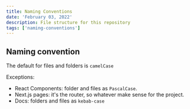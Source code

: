 ```yaml
---
title: Naming Conventions
date: 'February 03, 2022'
description: File structure for this repository
tags: ['naming-conventions']
---
```


## Naming convention

The default for files and folders is `camelCase`

Exceptions:

- React Components: folder and files as `PascalCase`.
- Next.js pages: it's the router, so whatever make sense for the project.
- Docs: folders and files as `kebab-case`
